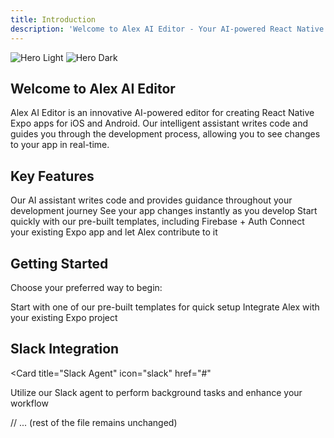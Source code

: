 ```yaml
---
title: Introduction
description: 'Welcome to Alex AI Editor - Your AI-powered React Native Expo app development assistant'
---
```


<img
  className="block dark:hidden"
  src="/images/hero-light.svg"
  alt="Hero Light"
/>
<img
  className="hidden dark:block"
  src="/images/hero-dark.svg"
  alt="Hero Dark"
/>

## Welcome to Alex AI Editor

Alex AI Editor is an innovative AI-powered editor for creating React Native Expo apps for iOS and Android. Our intelligent assistant writes code and guides you through the development process, allowing you to see changes to your app in real-time.

## Key Features

<CardGroup cols={2}>
  <Card
    title="AI-Powered Coding"
    icon="robot"
    href="#"
  >
    Our AI assistant writes code and provides guidance throughout your development journey
  </Card>
  <Card
    title="Real-Time Preview"
    icon="mobile-screen"
    href="#"
  >
    See your app changes instantly as you develop
  </Card>
  <Card
    title="Templates"
    icon="file-code"
    href="#"
  >
    Start quickly with our pre-built templates, including Firebase + Auth
  </Card>
  <Card
    title="Existing App Integration"
    icon="plug"
    href="#"
  >
    Connect your existing Expo app and let Alex contribute to it
  </Card>
</CardGroup>

## Getting Started

Choose your preferred way to begin:

<CardGroup cols={2}>
  <Card
    title="Use a Template"
    icon="copy"
    href="#"
  >
    Start with one of our pre-built templates for quick setup
  </Card>
  <Card
    title="Connect Your App"
    icon="link"
    href="#"
  >
    Integrate Alex with your existing Expo project
  </Card>
</CardGroup>

## Slack Integration

<Card
  title="Slack Agent"
  icon="slack"
  href="#"
>
  Utilize our Slack agent to perform background tasks and enhance your workflow
</Card>

// ... (rest of the file remains unchanged)
</CardGroup>
